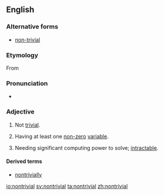 ==English==

===Alternative forms===
* [[non-trivial]]

===Etymology===
From {{prefix|non|trivial}}

===Pronunciation===
* {{a|UK}} {{IPA|/ˌnɒnˈtɹɪ.vi.əl/}}

===Adjective===
{{wikipedia}}
{{en-adj}}

# Not [[trivial]].
# {{context|mathematics|lang=en}} Having at least one [[non-zero]] [[variable]].
# {{context|computing|lang=en}} Needing significant computing power to solve; [[intractable]].

====Derived terms====
* [[nontrivially]]

[[io:nontrivial]]
[[sv:nontrivial]]
[[ta:nontrivial]]
[[zh:nontrivial]]